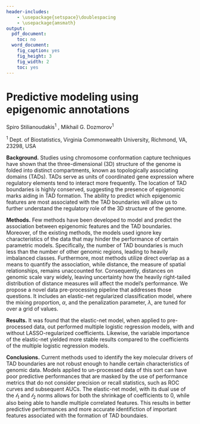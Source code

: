 ```yaml
---
header-includes:
    - \usepackage{setspace}\doublespacing
    - \usepackage{amsmath}
output:
  pdf_document:
    toc: no
  word_document:
    fig_caption: yes
    fig_height: 3
    fig_width: 2
    toc: yes
---
```


# Predictive modeling using epigenomic annotations

Spiro Stilianoudakis^1^ , Mikhail G. Dozmorov^1^ 

^1^ Dept. of Biostatistics, Virginia Commonwealth University, Richmond, VA, 23298, USA 

**Background.** Studies using chromosome conformation capture techniques have shown that the three-dimensional (3D) structure of the genome is folded into distinct compartments, known as topologically associating domains (TADs). TADs serve as units of coordinated gene expression where regulatory elements tend to interact more frequently. The location of TAD boundaries is highly conserved, suggesting the presence of epigenomic marks aiding in TAD formation. The ability to predict which epigenomic features are most associated with the TAD boundaries will allow us to further understand the regulatory role of the 3D structure of the genome. 

**Methods.** Few methods have been developed to model and predict the association between epigenomic features and the TAD boundaries. Moreover, of the existing methods, the models used ignore key characteristics of the data that may hinder the performance of certain parametric models. Specifically, the number of TAD boundaries is much less than the number of other genomic regions, leading to heavily imbalanced classes. Furthermore, most methods utilize direct overlap as a means to quantify the association, while distance, the measure of spatial relationships, remains unaccounted for. Consequently, distances on genomic scale vary widely, leaving uncertainty how the heavily right-tailed distribution of distance measures will affect the model's performance. We propose a novel data pre-processing pipeline that addresses those questions. It includes an elastic-net regularized classification model, where the mixing proportion, $\alpha$, and the penalization parameter, $\lambda$, are tuned for over a grid of values.

**Results.** It was found that the elastic-net model, when applied to pre-processed data, out performed multiple logistic regression models, with and without LASSO-regularized coefficients. Likewise, the variable importance of the elastic-net yielded more stable results compared to the coefficients of the multiple logistic regression models.

**Conclusions.** Current methods used to identify the key molecular drivers of TAD boundaries are not robust enough to handle certain characteristics of genomic data. Models applied to un-processed data of this sort can have poor predictive performances that are masked by the use of performance metrics that do not consider precision or recall statistics, such as ROC curves and subsequent AUCs. The elastic-net model, with its dual use of the $\mathcal{l}_{1}$ and $\mathcal{l}_{2}$ norms allows for both the shrinkage of coefficients to 0, while also being able to handle multiple correlated features. This results in better predictive performances and more accurate identifiction of important features associated with the formation of TAD boundaies.
